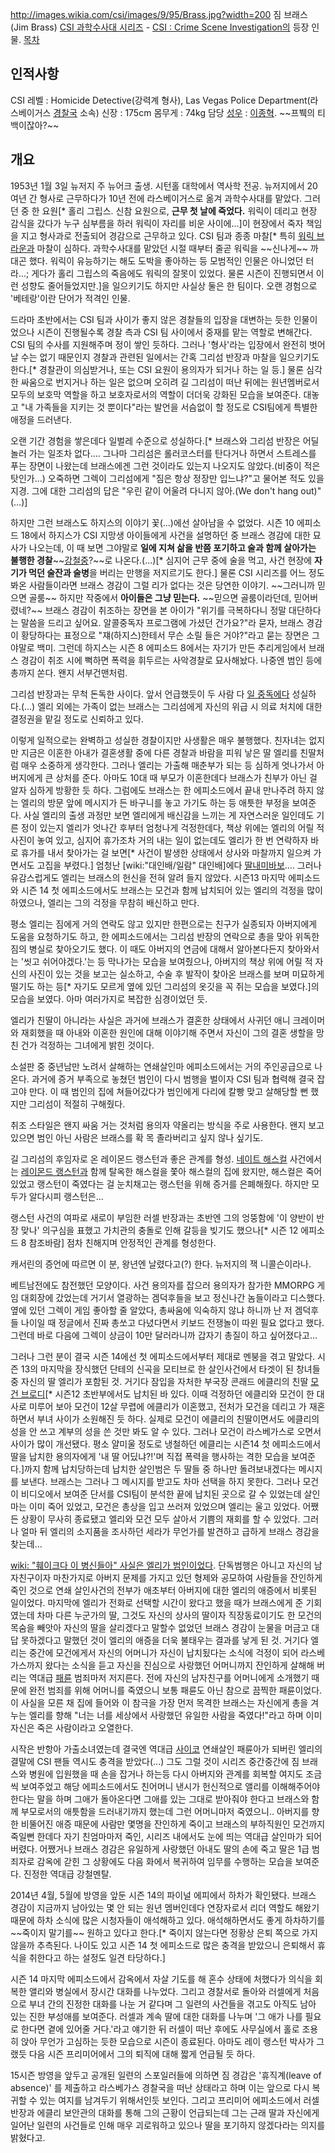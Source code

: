http://images.wikia.com/csi/images/9/95/Brass.jpg?width=200
짐 브래스(Jim Brass)
[[CSI 과학수사대 시리즈]] - [[CSI : Crime Scene Investigation]]의 등장 인물.
[[목차]]

== 인적사항 ==

CSI 레벨 : Homicide Detective(강력계 형사), Las Vegas Police Department(라스베이거스 [[경찰]]국 소속)
신장 : 175cm
몸무게 : 74kg
담당 [[성우]] : [[이종혁]]. ~~프붹의 티백이잖아?~~

== 개요 ==

1953년 1월 3일 뉴저지 주 뉴어크 출생. 시턴홀 대학에서 역사학 전공. 뉴저지에서 20여년 간 형사로 근무하다가 10년 전에 라스베이거스로 옮겨 과학수사대를 맡았다. 그러던 중 한 요원[* 홀리 그립스. 신참 요원으로, '''근무 첫 날에 죽었다.''' 워릭이 데리고 현장 감식을 갔다가 누구 심부름을 하러 워릭이 자리를 비운 사이에...]이 현장에서 죽자 책임을 지고 형사과로 전출되어 경감으로 근무하고 있다. CSI 팀과 종종 마찰[* 특히 [[워릭 브라운]]과 마찰이 심하다. 과학수사대를 맡았던 시절 때부터 줄곧 워릭을 ~~신나게~~ 까대곤 했다. 워릭이 유능하기는 해도 도박을 좋아하는 등 모범적인 인물은 아니었던 터라...; 게다가 홀리 그립스의 죽음에도 워릭의 잘못이 있었다. 물론 시즌이 진행되면서 이런 성향도 줄어들었지만.]을 일으키기도 하지만 사실상 둘은 한 팀이다. 오랜 경험으로 '베테랑'이란 단어가 적격인 인물. 

드라마 초반에서는 CSI 팀과 사이가 좋지 않은 경찰들의 입장을 대변하는 듯한 인물이었으나 시즌이 진행될수록 경찰 측과 CSI 팀 사이에서 중재를 맡는 역할로 변해간다. CSI 팀의 수사를 지원해주며 정이 쌓인 듯하다. 그러나 '형사'라는 입장에서 완전히 벗어날 수는 없기 때문인지 경찰과 관련된 일에서는 간혹 그리섬 반장과 마찰을 일으키기도 한다.[* 경찰관이 의심받거나, 또는 CSI 요원이 용의자가 되거나 하는 일 등.] 물론 심각한 싸움으로 번지거나 하는 일은 없으며 오히려 길 그리섬이 떠난 뒤에는 원년멤버로서 모두의 보호막 역할을 하고 보호자로서의 역할이 더더욱 강화된 모습을 보여준다. 대놓고 "내 가족들을 지키는 것 뿐이다"라는 발언을 서슴없이 할 정도로 CSI팀에게 특별한 애정을 드러낸다.

오랜 기간 경험을 쌓은데다 일벌레 수준으로 성실하다.[* 브래스와 그리섬 반장은 어딜 놀러 가는 일조차 없다…. 그나마 그리섬은 롤러코스터를 탄다거나 하면서 스트레스를 푸는 장면이 나왔는데 브래스에겐 그런 것이라도 있는지 나오지도 않았다.(비중이 적은 탓인가…) 오죽하면 그렉이 그리섬에게 "짐은 항상 정장만 입느냐?"고 물어본 적도 있을 지경. 그에 대한 그리섬의 답은 "우린 같이 어울려 다니지 않아.(We don't hang out)"(…)]

하지만 그런 브래스도 하지스의 이야기 꽃(...)에선 살아남을 수 없었다. 시즌 10 에피소드 18에서 하지스가 CSI 지망생 아이들에게 사건을 설명하던 중 브래스 경감에 대한 묘사가 나오는데, 이 때 보면 그야말로 '''일에 지쳐 삶을 반쯤 포기하고 술과 함께 살아가는 불행한 경찰'''~~[[강철중]]?~~로 나온다.(…)[* 심지어 근무 중에 술을 먹고, 사건 현장에 '''자기가 먹던 술잔과 술병'''을 버리는 만행을 저지르기도 한다.] 물론 CSI 시리즈를 어느 정도 봐온 사람들이라면 브래스 경감이 그럴 리가 없다는 것은 당연한 이야기. ~~그러니까 믿으면 골룸~~ 하지만 작중에서 '''아이들은 그냥 믿는다.''' ~~믿으면 골룸이라던데, 믿어버렸네?~~ 브래스 경감이 취조하는 장면을 본 아이가 "위기를 극복하다니 정말 대단하다는 말씀을 드리고 싶어요. 알콜중독자 프로그램에 가셨던 건가요?"라 묻자, 브래스 경감이 황당하다는 표정으로 "쟤(하지스)한테서 무슨 소릴 들은 거야?"라고 묻는 장면은 그야말로 백미. 그런데 하지스는 시즌 8 에피소드 8에서는 자기가 만든 추리게임에서 브래스 경감이 취조 시에 뻑하면 폭력을 휘두르는 사악경찰로 묘사해놨다. 나중엔 범인 등에 총까지 쏜다. 왠지 서부건맨처럼.

그리섬 반장과는 무척 돈독한 사이다. 앞서 언급했듯이 두 사람 다 [[일 중독]]에다 성실하다.(…) 엘리 외에는 가족이 없는 브래스는 그리섬에게 자신의 위급 시 의료 처치에 대한 결정권을 맡길 정도로 신뢰하고 있다.

이렇게 일적으로는 완벽하고 성실한 경찰이지만 사생활은 매우 불행했다. 친자녀는 없지만 지금은 이혼한 아내가 결혼생활 중에 다른 경찰과 바람을 피워 낳은 딸 엘리를 친딸처럼 매우 소중하게 생각한다. 그러나 엘리는 가출해 매춘부가 되는 등 심하게 엇나가서 아버지에게 큰 상처를 준다. 아마도 10대 때 부모가 이혼한데다 브래스가 친부가 아닌 걸 알자 심하게 방황한 듯 하다. 그럼에도 브래스는 한 에피소드에서 끝내 만나주려 하지 않는 엘리의 방문 앞에 메시지가 든 바구니를 놓고 가기도 하는 등 애틋한 부정을 보여준다. 사실 엘리의 출생 과정만 보면 엘리에게 배신감을 느끼는 게 자연스러운 일인데도 기른 정이 있는지 엘리가 엇나간 후부터 엄청나게 걱정한데다, 책상 위에는 엘리의 어릴 적 사진이 놓여 있고, 심지어 휴가조차 거의 내는 일이 없는데도 엘리가 한 번 연락하자 바로 휴가를 내서 찾아가는 걸 보면[* 사건이 발생한 상태에서 상사와 마찰까지 일으켜 가면서도 고집을 부렸다.] 엄청난 [wiki:"대인배/일람" 대인배]에다 [[딸내미바보]]…. 그러나 유감스럽게도 엘리는 브래스의 헌신을 전혀 알려 들지 않았다. 시즌13 마지막 에피소드와 시즌 14 첫 에피소드에서도 브래스는 모건과 함께 납치되어 있는 엘리의 걱정을 많이 하였으나, 엘리는 그의 걱정을 무참히 배신하고 만다.

평소 엘리는 짐에게 거의 연락도 않고 있지만 한편으로는 친구가 실종되자 아버지에게 도움을 요청하기도 하고, 한 에피소드에서는 그리섬 반장의 연락으로 총을 맞아 위독한 짐의 병실로 찾아오기도 했다. 이 때도 아버지의 연금에 대해서 알아본다든지 찾아와서는 '씻고 쉬어야겠다.'는 등 막나가는 모습을 보여줬으나, 아버지의 책상 위에 어릴 적 자신의 사진이 있는 것을 보고는 실소하고, 수술 후 발작이 찾아온 브래스를 보며 미묘하게 떨기도 하는 등[* 자기도 모르게 옆에 있던 그리섬의 옷깃을 꼭 쥐는 모습을 보였다.]의 모습을 보였다. 아마 여러가지로 복잡한 심경이었던 듯.

엘리가 친딸이 아니라는 사실은 과거에 브래스가 결혼한 상태에서 사귀던 애니 크레이머와 재회했을 때 아내와 이혼한 원인에 대해 이야기해 주면서 자신이 그의 결혼 생할을 망친 건가 걱정하는 그녀에게 밝힌 것이다.

소설판 중 중년남만 노려서 살해하는 연쇄살인마 에피소드에서는 거의 주인공급으로 나온다. 과거에 증거 부족으로 놓쳤던 범인이 다시 범행을 벌이자 CSI 팀과 협력해 결국 잡고야 만다. 이 때 범인의 집에 쳐들어갔다가 범인에게 다리에 칼빵 맞고 살해당할 뻔 했지만 그리섬이 적절히 구해줬다.

취조 스타일은 왠지 싸움 거는 것처럼 용의자 약올리는 방식을 주로 사용한다. 왠지 보고 있으면 범인 아닌 사람은 브래스를 확 목 졸라버리고 싶지 않나 싶기도.

길 그리섬의 후임자로 온 레이몬드 랭스턴과 좋은 관계를 형성. [[네이트 해스컬]] 사건에서는 [[레이몬드 랭스턴]]과 함께 탈옥한 해스컬을 쫓아 해스컬의 집에 왔지만, 해스컬은 죽어있었고 랭스턴이 죽였다는 걸 눈치채고는 랭스턴을 위해 증거를 은폐해줬다. 하지만 모두가 알다시피 랭스턴은...

랭스턴 사건의 여파로 새로이 부임한 러셀 반장과는 초반엔 그의 엉뚱함에 '이 양반이 반장 맞나' 의구심을 표했고 가치관의 충돌로 인해 갈등을 빚기도 했으나[* 시즌 12 에피소드 8 참조바람] 점차 친해지며 안정적인 관계를 형성한다. 

캐서린의 증언에 따르면 이 분, 왕년엔 날렸다고(?) 한다. 뉴저지의 잭 니콜슨이라나.

베트남전에도 참전했던 모양이다. 사건 용의자를 잡으러 용의자가 참가한 MMORPG 게임 대회장에 갔었는데 거기서 열광하는 겜덕후들을 보고 정신나간 놈들이라고 디스했다. 옆에 있던 그렉이 게임 좋아할 줄 알았다, 총싸움에 익숙하지 않냐 하니까 난 저 겜덕후들 나이일 때 정글에서 진짜 총쏘고 다녔다면서 키보드 전쟁놀이 따윈 필요 없다고 했다. 그런데 바로 다음에 그렉이 상금이 10만 달러라니까 갑자기 총질이 하고 싶어졌다고...

그러나 그런 분이 결국 시즌 14에선 첫 에피소드에서부터 제대로 멘붕을 겪고 말았다. 시즌 13의 마지막을 장식했던 단테의 신곡을 모티브로 한 살인사건에서 타겟이 된 창녀들중 자신의 딸 엘리가 포함된 것. 거기다 잠입을 자처한 부국장 콘래드 에클리의 친딸 [[모건 브로디]][* 시즌12 초반부에서도 납치된 바 있다. 이때 걱정하던 에클리와 모건이 한 대사로 미루어 보아 모건이 12살 무렵에 에클리가 이혼했고, 전처가 모건을 데리고 가 재혼하면서 부녀 사이가 소원해진 듯 하다. 실제로 모건이 에클리의 친딸이면서도 에클리의 성을 안 쓰고 계부의 성을 쓴 것만 봐도 알 수 있다. 그러나 모건이 라스베가스로 오면서 사이가 많이 개선됐다. 평소 얄미울 정도로 냉철하던 에클리는 시즌14 첫 에피소드에서 딸을 납치한 용의자에게 '내 딸 어딨냐?!'며 직접 폭력을 행사하는 격한 모습을 보여준다.]까지 함께 납치당하는데 납치한 살인범은 두 딸들 중 하나만 돌려보내겠다는 메시지를 보낸다. 브래스는 그러나 그 메시지를 받고도 차마 선택을 하지 못한다. 그러나 모건이 비디오에서 보여준 단서를 CSI팀이 분석한 끝에 납치된 곳으로 갈 수 있었는데 살인마는 이미 죽어 있었고, 모건은 총상을 입고 쓰러져 있었으며 엘리는 울고 있었다. 어쨌든 상황이 무사히 종료됐고 엘리와 모건 모두 살아서 기쁨의 재회를 할 수 있었다. 그러나 얼마 뒤 엘리의 소지품을 조사하던 세라가 무언가를 발견하고 급하게 브래스 경감을 찾는데...

[[wiki: "훼이크다 이 병신들아" 사실은 엘리가 범인이었다]]. 단독범행은 아니고 자신의 남자친구이자 마찬가지로 아버지 문제를 가지고 있던 형제와 공모하여 사람들을 잔인하게 죽인 것으로 연쇄 살인사건의 전부가 애초부터 아버지에 대한 엘리의 애증에서 비롯된 일이었다. 마지막에 엘리가 전화로 선택할 시간이 왔다고 했을 때가 브래스에게 준 기회였는데 차마 다른 누군가의 딸, 그것도 자신의 상사의 딸이자 직장동료이기도 한 모건의 목숨을 빼앗아 자신의 딸을 살리겠다고 말할수 없었던 브래스 경감이 눈물을 머금고 대답 못하겠다고 말했던 것이 엘리의 애증을 더욱 불태우는 결과를 낳게 된 것. 거기다 엘리는 중간에 모건에게서 자신의 어머니가 자신이 납치됬다는 소식에 걱정이 되어 라스베가스까지 왔다는 소식을 듣고 자신을 진심으로 사랑했던 어머니까지 잔인하게 살해해 버리는 역대급 [[패륜]] 범죄마저 저지른다. 전에 자신의 남자친구를 어머니에게 소개했기 때문에 완전 범죄를 위해 어머니를 죽였으니 보통 패륜도 아닌 참으로 끔찍한 패륜이었다. 이 사실을 모른 채 집에 들어와 이 참극을 가장 먼저 목격한 브래스는 자신에게 총을 겨누는 엘리를 향해 "너는 너를 세상에서 사랑했던 유일한 사람을 죽였다!"라고 하며 이미 자신은 죽은 사람이라고 오열한다. 

시작은 반항아 가출소녀였는데 결국엔 역대급 [[사이코]] 연쇄살인 패륜아가 되버린 엘리의 결말에 CSI 팬들 역시도 충격을 받았다(...) 그도 그럴 것이 시리즈 중간중간에 짐 브래스와 병원에 입원했을 때 손을 잡거나 하는등 다시 아버지와 관계를 회복할 여지도 조금씩 보여주었고 해당 에피소드에서도 친어머니 낸시가 헌신적으로 앨리를 이해해주어야 한다는 말을 하며 그애가 돌아온다면 그애를 있는 그대로 받아줘야 한다고 브래스와 함께 부모로서의 애틋함을 드러내기까지 했는데 그런 어머니마저 죽였으니.. 아버지를 향한 비뚤어진 애증 때문에 사람만 몇명을 잔인하게 죽이고 브래스의 부하직원인 모건까지 죽일뻔 한데다 자기 친엄마마저 죽인, 시리즈 내에서도 눈에 띄는 역대급 살인마가 되어버렸다. 어쨌거나 브래스 경감은 유일하게 사랑했던 아내도 딸의 손에 죽고 딸은 1급 범죄자로 감옥에 갇힌 그 상황에도 다음 화에서 복귀하여 임무를 수행하는 모습을 보여준다. 진정한 역대급 강철멘탈. 

2014년 4월, 5월에 방영을 앞둔 시즌 14의 파이널 에피에서 하차가 확인됐다. 브래스 경감이 지금까지 남아있는 몇 안 되는 원년 멤버인데다 연장자로서 리더 역할도 해왔기 때문에 하차 소식에 많은 시청자들이 애석해하고 있다. 애석해하면서도 좋게 하차하기를~~죽이지 말기를~~ 원하고 있다고 한다.[* 죽이지 않는다면 정황상 은퇴 쪽으로 가지 않을까 추측된다. 나이도 있고 시즌 14 첫 에피소드로 많은 충격을 받았으니 은퇴해서 휴식을 취한다고 하는 설정도 일견 타당하다.]

시즌 14 마지막 에피소드에서 감옥에서 자살 기도를 해 혼수 상태에 처했다가 의식을 회복한 앨리와 병실에서 장시간 대화를 나누었다. 그리고 경찰서로 돌아와 러셀에게 처음으로 부녀 간의 진정한 대화를 나눈 거 같다며 그 일련의 사건들을 겪고도 아직도 남아 있는 진한 부성애를 보여준다. 러셀과 계속 딸에 대한 대화를 나누며 '그 애가 나를 필요로 한다면 곁에 있어줄 거다.'라고 얘기한 뒤 러셀이 떠난 후에도 사무실에서 홀로 조용히 앉아 무언가 고심하는 듯한 모습으로 시즌이 종료된다. 아마도 레이 랭스턴 박사가 그랬듯 다음 시즌 프리미어에서 그의 퇴직에 대해 짧게 언급될 듯 하다.  

15시즌 방영을 앞두고 공개된 일련의 스포일러들에 의하면 짐 경감은 '휴직계(leave of absence)' 를 제출하고 라스베가스 경찰국을 떠난 상태라고 하며 이는 앞으로 다시 복귀할 수 있는 여지를 남겨두기 위해서인듯 보인다. 그리고 프리미어 에피소드에서 러셀 반장과 에클리 보안관의 대화를 통해 그의 근황이 언급되는데 그는 근래 딸과 자신에게 일어난 일련의 사건들로 인해 매우 괴로워하고 있으나 딸을 포기하지 않겠다라는 의지를 밝혔다고.
